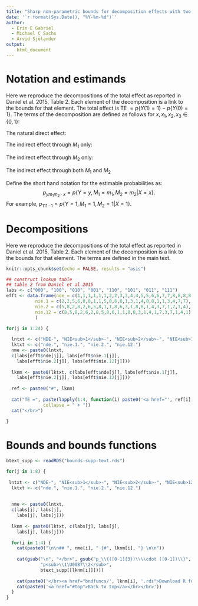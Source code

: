 ```yaml
---
title: "Sharp non-parametric bounds for decomposition effects with two mediators -- Supplemental Materials"
date: '`r format(Sys.Date(), "%Y-%m-%d")`'
author:
  - Erin E Gabriel
  - Michael C Sachs
  - Arvid Sjölander
output: 
    html_document
---
```



# Notation and estimands

Here we reproduce the decompositions of the total effect as reported in Daniel et al. 2015, Table 2. Each element of the decomposition is a link to the bounds for that element. The total effect is TE $= p\{Y(1) = 1\} - p\{Y(0) = 1\}$. The terms of the decomposition are defined as follows for $x, x_1, x_2, x_3 \in \{0, 1\}$:

The natural direct effect:
\begin{eqnarray*}
\mbox{NDE}\mbox{-}x_1 x_2 x_3&=&p\{Y(1, M_1(x_1), M_2(x_2, M_1(x_3)))=1\}\\ 
&-&p\{Y(0, M_1(x_1), M_2(x_2, M_1(x_3)))=1\}.
\end{eqnarray*}

The indirect effect through $M_1$ only: 
\begin{eqnarray*}
\mbox{NIE}_{1}\mbox{-}x x_2 x_3 &=&p\{Y(x, M_1(1), M_2(x_2, M_1(x_3)))=1\}\\ &-& p\{Y(x, M_1(0), M_2(x_2, M_1(x_3)))=1\}.
\end{eqnarray*}

The indirect effect through $M_2$ only: 
\begin{eqnarray*}
\mbox{NIE}_{2}\mbox{-}x x_1 x_3 &=&p\{Y(x, M_1(x_1), M_2(1, M_1(x_3)))=1\}\\ &-& p\{Y(x, M_1(x_1), M_2(0, M_1(x_3)))=1\}.
\end{eqnarray*}

The indirect effect through both $M_1$ and $M_2$
\begin{eqnarray*}
\mbox{NIE}_{12}\mbox{-}x x_1 x_2 &=&p\{Y(x, M_1(x_1), M_2(x_2, M_1(1)))=1\}\\ &-& p\{Y(x, M_1(x_1), M_2(x_2, M_1(0)))=1\}.
\end{eqnarray*}


Define the short hand notation for the estimable probabilities as:
$$p_{ym_1m_2\cdot x} = p\{Y=y, M_1=m_1, M_2=m_2|X=x\}.$$ 
For example, $p_{111\cdot 1} = p\{Y=1, M_1=1, M_2=1|X=1\}$.


# Decompositions {#top}

Here we reproduce the decompositions of the total effect as reported in Daniel et al. 2015, Table 2. Each element of the decomposition is a link to the bounds for that element. The terms are defined in the main text. 

```r
knitr::opts_chunk$set(echo = FALSE, results = "asis")
```

```r
## construct lookup table
## table 2 from Daniel et al 2015
labs <- c("000", "100", "010", "001", "110", "101", "011", "111")
efft <- data.frame(nde = c(1,1,1,1,1,1,2,2,3,3,4,4,5,5,6,6,7,7,8,8,8,8,8,8), 
           nie.1 = c(2,2,5,6,8,8,1,1,5,8,6,8,1,3,1,4,8,8,1,1,3,4,7,7), 
           nie.2 = c(5,8,2,8,2,6,5,8,1,1,8,6,3,1,8,8,1,4,3,7,1,7,1,4), 
           nie.12 = c(8,5,8,2,6,2,8,5,8,6,1,1,8,8,3,1,4,1,7,3,7,1,4,1)
           )
```

```r
for(j in 1:24) {
  
  lntxt <- c("NDE-", "NIE<sub>1</sub>-", "NIE<sub>2</sub>-", "NIE<sub>12</sub>-")
  lktxt <- c("nde.", "nie.1.", "nie.2.", "nie.12.")
  nme <- paste0(lntxt, 
  c(labs[efft$nde[j]], labs[efft$nie.1[j]], 
    labs[efft$nie.2[j]], labs[efft$nie.12[j]]))
  
  lknm <- paste0(lktxt, c(labs[efft$nde[j]], labs[efft$nie.1[j]], 
    labs[efft$nie.2[j]], labs[efft$nie.12[j]]))
  
  ref <- paste0("#", lknm)
  
  cat("TE =", paste(lapply(1:4, function(i) paste0('<a href="', ref[i], '">', nme[i], "</a>")), 
              collapse = " + "))
  cat("</br>")
  
}
```

# Bounds and bounds functions

```r
btext_supp <- readRDS("bounds-supp-text.rds")

for(j in 1:8) {
  
 lntxt <- c("NDE-", "NIE<sub>1</sub>-", "NIE<sub>2</sub>-", "NIE<sub>12</sub>-")
  lktxt <- c("nde.", "nie.1.", "nie.2.", "nie.12.")
  
  
  nme <- paste0(lntxt, 
  c(labs[j], labs[j], 
    labs[j], labs[j]))
  
  lknm <- paste0(lktxt, c(labs[j], labs[j], 
    labs[j], labs[j]))
  
  for(i in 1:4) {
    cat(paste0("\n\n## ", nme[i], " {#", lknm[i], "} \n\n"))
    
    cat(gsub("\n", "</br>", gsub("p_\\{([0-1]{3})\\\\cdot ([0-1])\\}", 
             "p<sub>\\1\U00B7\\2</sub>", 
             btext_supp[[lknm[i]]])))
  
    cat(paste0('</br><a href="bndfuncs/', lknm[i], '.rds">Download R function for this bound</a></br>'))
    cat(paste0('<a href="#top">Back to top</a></br></br>'))
  }
}
```


